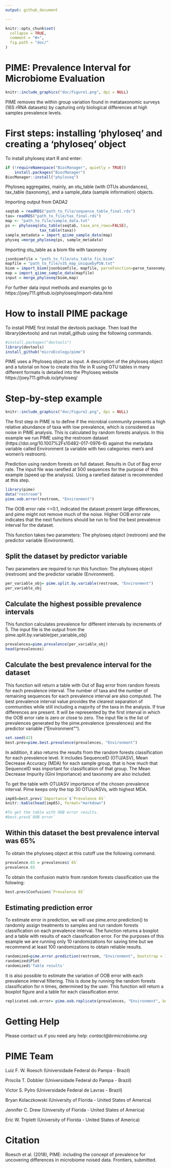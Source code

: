 ```yaml
---
output: github_document

---
```


```r
knitr::opts_chunk$set(
  collapse = TRUE,
  comment = "#>",
  fig.path = "doc/"
)
```

# PIME: Prevalence Interval for Microbiome Evaluation


```r
knitr::include_graphics("doc/Figure1.png", dpi = NULL)
```

PIME removes the within group variation found in metataxonomic surveys (16S rRNA datasets) by capturing only biological differences at high samples prevalence levels.

# First steps: installing 'phyloseq' and creating a 'phyloseq' object

To install phyloseq start R and enter:

```r
if (!requireNamespace("BiocManager", quietly = TRUE))
    install.packages("BiocManager")
BiocManager::install("phyloseq")
```

Phyloseq aggregates, mainly, an otu_table (with OTUs abundances), tax_table (taxonomy), and a sample_data (sample information) objects. 

Importing output from DADA2

```r
seqtab = readRDS("path_to_file/sequence_table_final.rds")
tax= readRDS("path_to_file/tax_final.rds")
map <- "path_to_file/sample_data.txt"
ps <- phyloseq(otu_table(seqtab, taxa_are_rows=FALSE), 
               tax_table(taxa))
sample_metadata = import_qiime_sample_data(map)
physeq =merge_phyloseq(ps, sample_metadata)
```

Importing otu_table as a biom file with taxonomy

```r
jsonbiomfile = "path_to_file/otu_table_fix.biom"
mapfile = "path_to_file/v35_map_uniquebyPSN.txt"
biom = import_biom(jsonbiomfile, mapfile, parseFunction=parse_taxonomy_greengenes)
map = import_qiime_sample_data(mapfile)
input = merge_phyloseq(biom,map)
```

For further data input methods and examples go to https://joey711.github.io/phyloseq/import-data.html


# How to install PIME package

To install PIME first install the devtools package. 
Then load the library(devtools) and run install_github using the following commands.

```r
#install.packages("devtools")
library(devtools)
install_github("microEcology/pime")
```
PIME uses a Phyloseq object as input. A description of the phyloseq object and a tutorial on how to create this file in R using OTU tables in many different formats is detailed into the Phyloseq website https://joey711.github.io/phyloseq/ 

# Step-by-step example


```r
knitr::include_graphics("doc/Figure2.png", dpi = NULL)
```


The first step in PIME is to define if the microbial community presents a high relative abundance of taxa with low prevalence, which is considered as noise in PIME analysis. This is calculated by random forests analysis. In this example we run PIME using the restroom dataset (https://doi.org/10.1007%2Fs10482-017-0976-6) against the metadata variable called Environment (a variable with two categories: men’s and women’s restroom). 

Prediction using random forests on full dataset. Results in Out of Bag error rate. The input file was rarefied at 500 sequences for the purpose of this example (speed up the analysis). Using a rarefied dataset is recommended at this step.
```r
library(pime)
data("restroom")
pime.oob.error(restroom, "Environment")
```

The OOB error rate <=0.1, indicated the dataset present large differences, and pime might not remove much of the noise. 
Higher OOB error rate indicates that the next functions should be run to find the best prevalence interval for the dataset.

This function takes two parameters: The phyloseq object (restroom) and the predictor variable (Environment).

## Split the dataset by predictor variable
Two parameters are required to run this function: The phyloseq object (restroom) and the predictor variable (Environment).
```r
per_variable_obj= pime.split.by.variable(restroom, "Environment")
per_variable_obj
```


## Calculate the highest possible prevalence intervals
This function calculates prevalence for different intervals by increments of 5. 
The input file is the output from the pime.split.by.variable(per_variable_obj)
```r
prevalences=pime.prevalence(per_variable_obj)
head(prevalences)
```

## Calculate the best prevalence interval for the dataset 
This function will return a table with Out of Bag error from random forests for each prevalence interval. The number of taxa and the number of remaining sequences for each prevalence interval are also computed. 
The best prevalence interval value provides the clearest separation of communities while still including a majority of the taxa in the analysis. If true differences are present.
It will be represented by the first interval in which the OOB error rate is zero or close to zero.
The input file is the list of prevalences generated by the pime.prevalence (prevalences) and the predictor variable ("Environment"").
```r
set.seed(42)
best.prev=pime.best.prevalence(prevalences, "Environment")
```

In addition, it also returns the results from the random forests classification for each prevalence level. It includes SequenceID (OTU/ASV), Mean Decrease Accuracy (MDA) for each sample group, that is how much that SequenceID was important for classification of that group. The Mean Decrease Impurity (Gini Importance) and taxonomy are also included.

To get the table with OTU/ASV importance of the chosen prevalence interval. Pime keeps only the top 30 OTUs/ASVs, with highest MDA.

```r
imp65=best.prev$`Importance`$`Prevalence 65`
knitr::kable(head(imp65), format="markdown")

#To get the table with OOB error results.
#best.prev$`OOB error`
```

## Within this dataset the best prevalence interval was 65%

To obtain the phyloseq object at this cutoff use the following command.

```r
prevalence.65 = prevalences$`65`
prevalence.65
```

To obtain the confusion matrix from random forests classification use the folowing:
```r
best.prev$Confusion$`Prevalence 65`
```

## Estimating prediction error
To estimate error in prediction, we will use pime.error.prediction() to randomly assign treatments to samples and run random forests classification on each prevalence interval. The function returns a boxplot and a table with results of each classification error. For the purposes of this example we are running only 10 randomizations for saving time but we recommend at least 100 randomizations to obtain reliable results.
```r
randomized=pime.error.prediction(restroom, "Environment", bootstrap = 10, parallel = TRUE, max.prev = 95)
randomized$Plot
randomized$'Table results'
```
It is also possible to estimate the variation of OOB error with each prevalence interval filtering. This is done by running the random forests classification for n times, determined by the user. This function will return a boxplot figure and a table for each classification error.
```r
replicated.oob.error= pime.oob.replicate(prevalences, "Environment", bootstrap = 10, parallel = TRUE)
```

# Getting Help

Please contact us if you need any help: *contact@brmicrobiome.org*


# PIME Team

Luiz F. W. Roesch (Universidade Federal do Pampa - Brazil)

Priscila T. Dobbler (Universidade Federal do Pampa - Brazil)

Victor S. Pylro (Universidade Federal de Lavras - Brazil)

Bryan Kolaczkowski (University of Florida - United States of America)

Jennifer C. Drew (University of Florida - United States of America)

Eric W. Triplett (University of Florida - United States of America)

# Citation

Roesch et al. (2018), PIME: including the concept of prevalence for uncovering differences in microbiome noised data. Frontiers, submitted.
